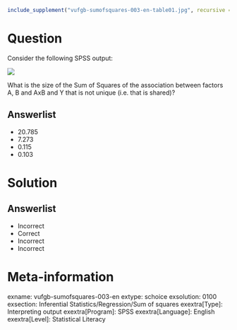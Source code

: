 ```r
include_supplement("vufgb-sumofsquares-003-en-table01.jpg", recursive = TRUE)
```

Question
========

Consider the following SPSS output:

![](vufgb-sumofsquares-003-en-table01.jpg)

What is the size of the Sum of Squares of the association between factors A, B and AxB and Y that is not unique (i.e. that is shared)? 
  
Answerlist
----------
* 20.785 
* 7.273
* 0.115
* 0.103

Solution
========

Answerlist
----------
* Incorrect
* Correct
* Incorrect
* Incorrect

Meta-information
================
exname: vufgb-sumofsquares-003-en
extype: schoice
exsolution: 0100
exsection: Inferential Statistics/Regression/Sum of squares
exextra[Type]: Interpreting output
exextra[Program]: SPSS
exextra[Language]: English
exextra[Level]: Statistical Literacy
